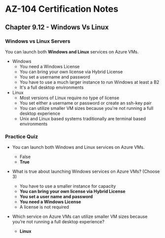 # AZ-104 Certification Notes
## Chapter 9.12 - Windows Vs Linux

### Windows vs Linux Servers
You can launch both **Windows and Linux** services on Azure VMs.

* Windows
	* You need a Windows License
	* You can bring your own license via Hybrid License
	* You set a username and password
	* You have to use a much larger instance to run Windows at least a B2
	* It's a full desktop environments
* Linux
	* Most versions of Linux require no type of license
	* You set either a username or password or create an ssh-key pair
	* You can utilize smaller VM sizes because you're not running a full desktop experience
	* Unix and Linux based systems traditionally are terminal based environments

### Practice Quiz
* You can launch both Windows and Linux services on Azure VMs.
	* False
	* **True**
* What is true about launching Windows services on Azure VMs? (Choose 3)
	* You have to use a smaller instance for capacity
	* **You can bring your own license via Hybrid License**
	* **You set a user name and password**
	* **You need a Windows License**
	* A license is not required

* Which service on Azure VMs can utilize smaller VM sizes because you’re not running a full desktop experience?
	* **Linux**